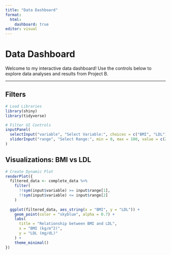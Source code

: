 ```yaml
---
title: "Data Dashboard"
format: 
  html: 
    dashboard: true
editor: visual
---
```


# Data Dashboard

Welcome to my interactive data dashboard! Use the controls below to explore data analyses and results from Project B.

------------------------------------------------------------------------

## **Filters**

```r
# Load Libraries
library(shiny)
library(tidyverse)

# Filter UI Controls
inputPanel(
  selectInput("variable", "Select Variable:", choices = c("BMI", "LDL")),
  sliderInput("range", "Select Range:", min = 0, max = 100, value = c(20, 80))
)
```

## **Visualizations: BMI vs LDL**

```r
# Create Dynamic Plot
renderPlot({
  filtered_data <- complete_data %>%
    filter(
      !!sym(input$variable) >= input$range[1],
      !!sym(input$variable) <= input$range[2]
    )
  
  ggplot(filtered_data, aes_string(x = "BMI", y = "LDL")) +
    geom_point(color = "skyblue", alpha = 0.7) +
    labs(
      title = "Relationship between BMI and LDL",
      x = "BMI (kg/m^2)",
      y = "LDL (mg/dL)"
    ) +
    theme_minimal()
})

```
